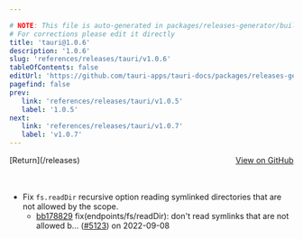 ```yaml
---

# NOTE: This file is auto-generated in packages/releases-generator/build.ts
# For corrections please edit it directly
title: 'tauri@1.0.6'
description: '1.0.6'
slug: 'references/releases/tauri/v1.0.6'
tableOfContents: false
editUrl: 'https://github.com/tauri-apps/tauri-docs/packages/releases-generator/build.ts'
pagefind: false
prev:
   link: 'references/releases/tauri/v1.0.5'
   label: '1.0.5'
next:
   link: 'references/releases/tauri/v1.0.7'
   label: 'v1.0.7'
---
```


			

<ReleaseSidebar slug="references/releases/tauri"  packageName="tauri" />

<div style="margin-bottom:3rem; display: flex; justify-content: space-between; align-items: center"><span>[Return](/releases)</span><span><a href="https://github.com/tauri-apps/tauri/releases/tag/tauri-v1.0.6">View on GitHub</a></span></div>

- Fix `fs.readDir` recursive option reading symlinked directories that are not allowed by the scope.
  - [bb178829](https://www.github.com/tauri-apps/tauri/commit/bb178829086e80916f9be190f02d83bc25802799) fix(endpoints/fs/readDir): don&#39;t read symlinks that are not allowed b… ([#5123](https://www.github.com/tauri-apps/tauri/pull/5123)) on 2022-09-08

